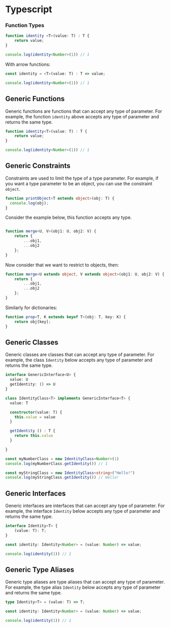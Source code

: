 # Typescript

### Function Types

```ts
function identity <T>(value: T) : T {
    return value;
}

console.log(identity<Number>(1)) // 1
```

With arrow functions:

```ts
const identity = <T>(value: T) : T => value;

console.log(identity<Number>(1)) // 1
```

## Generic Functions

Generic functions are functions that can accept any type of parameter. For example, the function `identity` above accepts any type of parameter and returns the same type.

```ts
function identity<T>(value: T) : T {
    return value;
}

console.log(identity<Number>(1)) // 1
```

## Generic Constraints

Constraints are used to limit the type of a type parameter. For example, if you want a type parameter to be an object, you can use the constraint `object`.

```ts
function printObject<T extends object>(obj: T) {
  console.log(obj);
}
```

Consider the example below, this function accepts any type.

```ts

function merge<U, V>(obj1: U, obj2: V) {
    return {
        ...obj1,
        ...obj2
    };
}
```

Now consider that we want to restrict to objects, then:

```ts
function merge<U extends object, V extends object>(obj1: U, obj2: V) {
    return {
        ...obj1,
        ...obj2
    };
}
```

Similarly for dictionaries:

```ts
function prop<T, K extends keyof T>(obj: T, key: K) {
    return obj[key];
}
```

## Generic Classes

Generic classes are classes that can accept any type of parameter. For example, the class `Identity` below accepts any type of parameter and returns the same type.

```ts
interface GenericInterface<U> {
  value: U
  getIdentity: () => U
}

class IdentityClass<T> implements GenericInterface<T> {
  value: T

  constructor(value: T) {
    this.value = value
  }

  getIdentity () : T {
    return this.value
  }

}

const myNumberClass = new IdentityClass<Number>(1)
console.log(myNumberClass.getIdentity()) // 1

const myStringClass = new IdentityClass<string>("Hello!")
console.log(myStringClass.getIdentity()) // Hello!
```

## Generic Interfaces

Generic interfaces are interfaces that can accept any type of parameter. For example, the interface `Identity` below accepts any type of parameter and returns the same type.

```ts
interface Identity<T> {
    (value: T): T;
}

const identity: Identity<Number> = (value: Number) => value;

console.log(identity(1)) // 1
```

## Generic Type Aliases

Generic type aliases are type aliases that can accept any type of parameter. For example, the type alias `Identity` below accepts any type of parameter and returns the same type.

```ts
type Identity<T> = (value: T) => T;

const identity: Identity<Number> = (value: Number) => value;

console.log(identity(1)) // 1
```